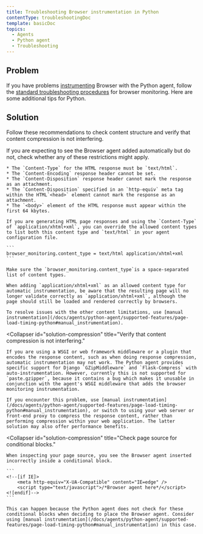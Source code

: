 ```yaml
---
title: Troubleshooting Browser instrumentation in Python
contentType: troubleshootingDoc
template: basicDoc
topics:
  - Agents
  - Python agent
  - Troubleshooting
---
```


## Problem

If you have problems [instrumenting](/docs/agents/python-agent/supported-features/page-load-timing-python) Browser with the Python agent, follow the [standard troubleshooting procedures](/docs/browser/new-relic-browser/installation-configuration/troubleshooting-browser-monitoring-installation) for browser monitoring. Here are some additional tips for Python.

## Solution

Follow these recommendations to check content structure and verify that content compression is not interfering.

<CollapserGroup>
  <Collapser
    id="solution-content"
    title="Check content structure."
  >
    If you are expecting to see the Browser agent added automatically but do not, check whether any of these restrictions might apply.

    * The `Content-Type` for the HTML response must be `text/html`.
    * The `Content-Encoding` response header cannot be set.
    * The `Content-Disposition` response header cannot mark the response as an attachment.
    * The `Content-Disposition` specified in an `http-equiv` meta tag within the HTML`<head>` element cannot mark the response as an attachment.
    * The `<body>` element of the HTML response must appear within the first 64 kbytes.

    If you are generating HTML page responses and using the `Content-Type` of `application/xhtml+xml`, you can override the allowed content types to list both this content type and `text/html` in your agent configuration file.

    ```
    browser_monitoring.content_type = text/html application/xhtml+xml
    ```

    Make sure the `browser_monitoring.content_type`is a space-separated list of content types.

    When adding `application/xhtml+xml` as an allowed content type for automatic instrumentation, be aware that the resulting page will no longer validate correctly as `application/xhtml+xml`, although the page should still be loaded and rendered correctly by browsers.

    To resolve issues with the other content limitations, use [manual instrumentation](/docs/agents/python-agent/supported-features/page-load-timing-python#manual_instrumentation).
  </Collapser>

  <Collapser
    id="solution-compression"
    title="Verify that content compression is not interfering."
  >
    If you are using a WSGI or web framework middleware or a plugin that encodes the response content, such as when doing response compression, automatic instrumentation may not work. The Python agent provides specific support for Django `GZipMiddleware` and `Flask-Compress` with auto-instrumentation. However, currently this is not supported for `paste.gzipper`, because it contains a bug which makes it unusable in conjunction with the agent's WSGI middleware that adds the browser monitoring instrumentation.

    If you encounter this problem, use [manual instrumentation](/docs/agents/python-agent/supported-features/page-load-timing-python#manual_instrumentation), or switch to using your web server or front-end proxy to compress the response content, rather than performing compression within your web application. The latter solution may also offer performance benefits.
  </Collapser>

  <Collapser
    id="solution-compression"
    title="Check page source for conditional blocks."
  >
    When inspecting your page source, you see the Browser agent inserted incorrectly inside a conditional block.

    ```
    <!--[if IE]>
        <meta http-equiv="X-UA-Compatible" content="IE=edge" />
        <script type="text/javascript">/*Browser agent here*/</script>
    <![endif]-->
    ```

    This can happen because the Python agent does not check for these conditional blocks when deciding to place the Browser agent. Consider using [manual instrumentation](/docs/agents/python-agent/supported-features/page-load-timing-python#manual_instrumentation) in this case.
  </Collapser>
</CollapserGroup>
